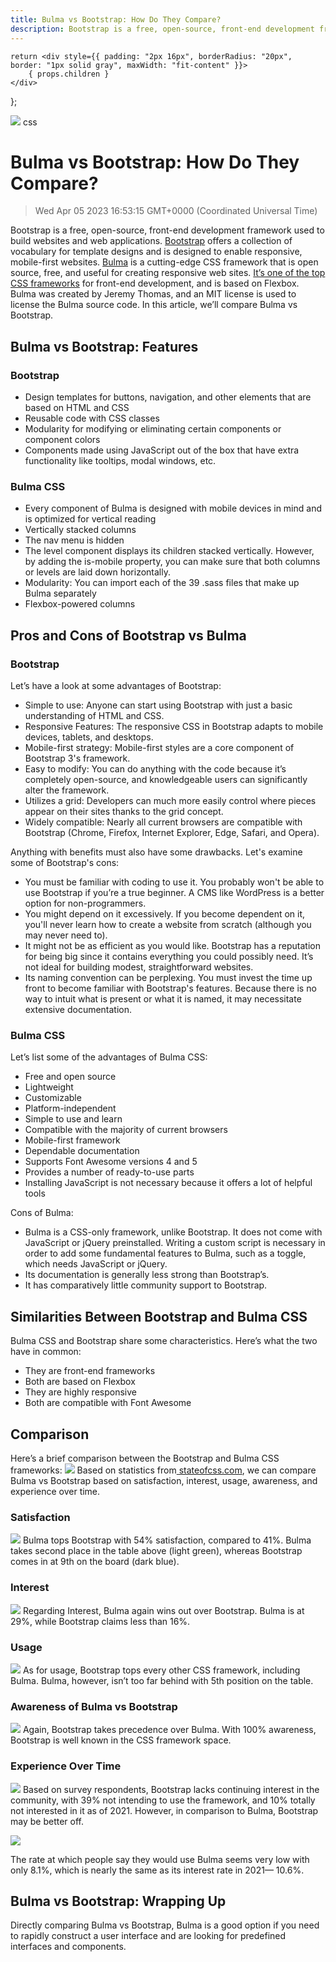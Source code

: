 ```yaml
---
title: Bulma vs Bootstrap: How Do They Compare?
description: Bootstrap is a free, open-source, front-end development framework used to build websites and web applications. Bootstrap offers a collection of vocabulary for template designs and is designed to enable responsive, mobile-first websites.
---
```


    return <div style={{ padding: "2px 16px", borderRadius: "20px", border: "1px solid gray", maxWidth: "fit-content" }}>
        { props.children }
    </div>
};


<link rel="canonical" href="https://code.pieces.app/blog/bootstrap-bulma" />

![](https://uploads-ssl.webflow.com/6143afec68f555387049efb3/63cabbf987d9e86b9dac5220_bootstrapvbulma_ab2f05f09f4f10a9093e3129ad8cb7e5_2000.jpeg)
<Tag>css</Tag>

# Bulma vs Bootstrap: How Do They Compare?
> Wed Apr 05 2023 16:53:15 GMT+0000 (Coordinated Universal Time)

Bootstrap is a free, open-source, front-end development framework used to build websites and web applications. <a href="https://getbootstrap.com/" target="_blank" rel="noopener noreferrer">Bootstrap</a> offers a collection of vocabulary for template designs and is designed to enable responsive, mobile-first websites. <a href="https://bulma.io/" target="_blank" rel="noopener noreferrer">Bulma</a> is a cutting-edge CSS framework that is open source, free, and useful for creating responsive web sites. <a href="https://code.pieces.app/blog/understanding-bulma" target="_blank" rel="noopener noreferrer">It’s one of the top CSS frameworks</a> for front-end development, and is based on Flexbox. Bulma was created by Jeremy Thomas, and an MIT license is used to license the Bulma source code. In this article, we’ll compare Bulma vs Bootstrap.

## Bulma vs Bootstrap: Features

### Bootstrap
- Design templates for buttons, navigation, and other elements that are based on HTML and CSS
- Reusable code with CSS classes
- Modularity for modifying or eliminating certain components or component colors
- Components made using JavaScript out of the box that have extra functionality like tooltips, modal windows, etc.

### Bulma CSS
- Every component of Bulma is designed with mobile devices in mind and is optimized for vertical reading
- Vertically stacked columns
- The nav menu is hidden
- The level component displays its children stacked vertically. However, by adding the is-mobile property, you can make sure that both columns or levels are laid down horizontally.
- Modularity: You can import each of the 39 .sass files that make up Bulma separately
- Flexbox-powered columns

## Pros and Cons of Bootstrap vs Bulma

### Bootstrap
Let’s have a look at some advantages of Bootstrap:
- Simple to use: Anyone can start using Bootstrap with just a basic understanding of HTML and CSS.
- Responsive Features: The responsive CSS in Bootstrap adapts to mobile devices, tablets, and desktops.
- Mobile-first strategy: Mobile-first styles are a core component of Bootstrap 3's framework.
- Easy to modify: You can do anything with the code because it’s completely open-source, and knowledgeable users can significantly alter the framework.
- Utilizes a grid: Developers can much more easily control where pieces appear on their sites thanks to the grid concept.
- Widely compatible: Nearly all current browsers are compatible with Bootstrap (Chrome, Firefox, Internet Explorer, Edge, Safari, and Opera).

Anything with benefits must also have some drawbacks. Let's examine some of Bootstrap's cons:
- You must be familiar with coding to use it. You probably won't be able to use Bootstrap if you’re a true beginner. A CMS like WordPress is a better option for non-programmers.
- You might depend on it excessively. If you become dependent on it, you'll never learn how to create a website from scratch (although you may never need to).
- It might not be as efficient as you would like. Bootstrap has a reputation for being big since it contains everything you could possibly need. It’s not ideal for building modest, straightforward websites.
- Its naming convention can be perplexing. You must invest the time up front to become familiar with Bootstrap's features. Because there is no way to intuit what is present or what it is named, it may necessitate extensive documentation.

### Bulma CSS
Let’s list some of the advantages of Bulma CSS:
- Free and open source
- Lightweight
- Customizable
- Platform-independent
- Simple to use and learn
- Compatible with the majority of current browsers
- Mobile-first framework
- Dependable documentation
- Supports Font Awesome versions 4 and 5
- Provides a number of ready-to-use parts
- Installing JavaScript is not necessary because it offers a lot of helpful tools

Cons of Bulma:
- Bulma is a CSS-only framework, unlike Bootstrap. It does not come with JavaScript or jQuery preinstalled. Writing a custom script is necessary in order to add some fundamental features to Bulma, such as a toggle, which needs JavaScript or jQuery.
- Its documentation is generally less strong than Bootstrap’s.
- It has comparatively little community support to Bootstrap.

## Similarities Between Bootstrap and Bulma CSS
Bulma CSS and Bootstrap share some characteristics. Here’s what the two have in common:
- They are front-end frameworks
- Both are based on Flexbox
- They are highly responsive
- Both are compatible with Font Awesome

## Comparison
Here’s a brief comparison between the Bootstrap and Bulma CSS frameworks:
![](https://uploads-ssl.webflow.com/6143afec68f555387049efb3/63cabbfa87d9e87930ac52c2_Screenshot2023-01-17at3_19_28PM_0fe344df8d15feaf3ba9b8890be06290_800.png)
Based on statistics from<a href="https://2021.stateofcss.com/en-US/technologies/css-frameworks/" target="_blank" rel="noopener noreferrer"> stateofcss.com</a>, we can compare Bulma vs Bootstrap based on satisfaction, interest, usage, awareness, and experience over time.

### Satisfaction
![](https://uploads-ssl.webflow.com/6143afec68f555387049efb3/63cabbfa87d9e83cc9ac5307_image2_8ca1e211a2a30e3253fdbf123d5c0d98_800.png)
Bulma tops Bootstrap with 54% satisfaction, compared to 41%. Bulma takes second place in the table above (light green), whereas Bootstrap comes in at 9th on the board (dark blue).

### Interest
![](https://uploads-ssl.webflow.com/6143afec68f555387049efb3/63cabbfa87d9e8b0dbac5306_image4_2ac3d17852e036f0e5bed2802330e2a7_800.png)
Regarding Interest, Bulma again wins out over Bootstrap. Bulma is at 29%, while Bootstrap claims less than 16%.

### Usage
![](https://uploads-ssl.webflow.com/6143afec68f555387049efb3/63cabbfa87d9e88073ac5305_image3_e6f6bb32cec63e75d77f80c151fe1771_800.png)
As for usage, Bootstrap tops every other CSS framework, including Bulma. Bulma, however, isn’t too far behind with 5th position on the table.

### Awareness of Bulma vs Bootstrap
![](https://uploads-ssl.webflow.com/6143afec68f555387049efb3/63cabbfa87d9e88d7dac5304_image6_9d3291bb50b42c551159aa4aa4662723_800.png)
Again, Bootstrap takes precedence over Bulma. With 100% awareness, Bootstrap is well known in the CSS framework space.

### Experience Over Time
![](https://uploads-ssl.webflow.com/6143afec68f555387049efb3/63cabbfa87d9e8d26bac529c_image5_ad1bc144b7caaee915b500f637da626a_800.png)
Based on survey respondents, Bootstrap lacks continuing interest in the community, with 39% not intending to use the framework, and 10% totally not interested in it as of 2021. However, in comparison to Bulma, Bootstrap may be better off.

![](https://uploads-ssl.webflow.com/6143afec68f555387049efb3/63cabbfa87d9e85793ac52ae_image1_9e3855d444eebd24bfd0259d58906ac9_800.png)

The rate at which people say they would use Bulma seems very low with only 8.1%, which is nearly the same as its interest rate in 2021— 10.6%.

## Bulma vs Bootstrap: Wrapping Up
Directly comparing Bulma vs Bootstrap, Bulma is a good option if you need to rapidly construct a user interface and are looking for predefined interfaces and components.

